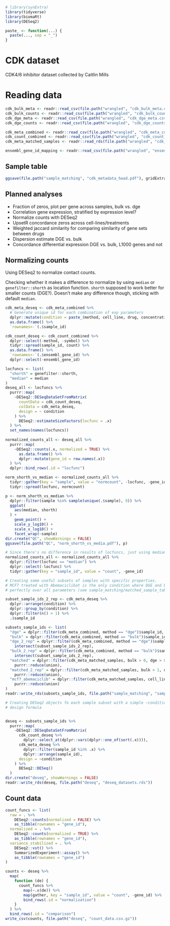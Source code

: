 
```r
# library(synExtra)
library(tidyverse)
library(biomaRt)
library(DESeq2)

paste_ <- function(...) {
  paste(..., sep = "_")
}
```

# CDK dataset

CDK4/6 inhibitor dataset collected by Caitlin Mills

# Reading data


```r
cdk_bulk_meta <- readr::read_csv(file.path("wrangled", "cdk_bulk_meta.csv"))
cdk_bulk_counts <- readr::read_csv(file.path("wrangled", "cdk_bulk_counts.csv.gz"))
cdk_dge_meta <- readr::read_csv(file.path("wrangled", "cdk_dge_meta.csv"))
cdk_dge_counts <- readr::read_csv(file.path("wrangled", "cdk_dge_counts.csv.gz"))

cdk_meta_combined <- readr::read_csv(file.path("wrangled", "cdk_meta_combined.csv"))
cdk_count_combined <- readr::read_csv(file.path("wrangled", "cdk_count_combined.csv.gz"))
cdk_meta_matched_samples <- readr::read_rds(file.path("wrangled", "cdk_meta_matched_samples.rds"))

ensembl_gene_id_mapping <- readr::read_csv(file.path("wrangled", "ensembl_gene_id_mapping.csv"))
```

## Sample table

```r
ggsave(file.path("sample_matching", "cdk_metadata_head.pdf"), gridExtra::tableGrob(head(dplyr::arrange(cdk_meta_combined, method, cell_line, time, drug, concentration))))

```


## Planned analyses

* Fraction of zeros, plot per gene across samples, bulk vs. dge
* Correlation gene expression, stratified by expression level?
* Normalize counts with DESeq2
* UpsetR concordance zeros across cell-lines/treatments
* Weighted jaccard similarity for comparing similarity of gene sets between
  drugs
* Dispersion estimate DGE vs. bulk
* Concordance differential expression DGE vs. bulk, L1000 genes and not


## Normalizing counts

Using DESeq2 to normalize contact counts.

Checking whether it makes a difference to normalize by using `median` or
`genefilter::shorth` as location function. `shorth` supposed to work better for
smaller counts (DGE?). Doesn't make any difference though, sticking with default
`median`.

```r
cdk_meta_deseq <- cdk_meta_combined %>%
  # Generate unique id for each combination of exp parameters
  dplyr::mutate(condition = paste_(method, cell_line, drug, concentration, time)) %>%
  as.data.frame() %>%
  `rownames<-`(.$sample_id)

cdk_count_deseq <- cdk_count_combined %>%
  dplyr::select(-method, -symbol) %>%
  tidyr::spread(sample_id, count) %>%
  as.data.frame() %>%
  `rownames<-`(.$ensembl_gene_id) %>%
  dplyr::select(-ensembl_gene_id)

locfuncs <- list(
  "shorth" = genefilter::shorth,
  "median" = median
) 
deseq_all <- locfuncs %>%
  purrr::map(
    ~DESeq2::DESeqDataSetFromMatrix(
      countData = cdk_count_deseq,
      colData = cdk_meta_deseq,
      design = ~ condition
    ) %>%
      DESeq2::estimateSizeFactors(locfunc = .x)
  ) %>%
  set_names(names(locfuncs))
  
normalized_counts_all <- deseq_all %>%
  purrr::map(
    ~DESeq2::counts(.x, normalized = TRUE) %>%
      as.data.frame() %>%
      dplyr::mutate(gene_id = row.names(.x))
  ) %>%
  dplyr::bind_rows(.id = "locfunc")

norm_shorth_vs_median <- normalized_counts_all %>%
  tidyr::gather(key = "sample", value = "normcount", -locfunc, -gene_id) %>%
  tidyr::spread(locfunc, normcount)

p <- norm_shorth_vs_median %>%
  dplyr::filter(sample %in% sample(unique(.$sample), 9)) %>%
  ggplot(
    aes(median, shorth)
  ) +
    geom_point() +
    scale_y_log10() +
    scale_x_log10() +
    facet_wrap(~sample)
dir.create("QC", showWarnings = FALSE)
ggsave(file.path("QC", "norm_shorth_vs_media.pdf"), p)

# Since there's no difference in results of locfuncs, just using median
normalized_counts_all <- normalized_counts_all %>%
  dplyr::filter(locfunc == "median") %>%
  dplyr::select(-locfunc) %>%
  tidyr::gather(key = "sample_id", value = "count", -gene_id)

# Creating some useful subsets of samples with specific properties.
# MCF7 treated with Abemaciclibat is the only condition where DGE and bulk match
# perfectly over all parameters (see sample_matching/matched_sample_table.pdf)

subset_sample_ids_2_rep <- cdk_meta_deseq %>%
  dplyr::arrange(condition) %>%
  dplyr::group_by(condition) %>%
  dplyr::filter(n() > 1) %>%
  .$sample_id

subsets_sample_ids <- list(
  "dge" = dplyr::filter(cdk_meta_combined, method == "dge")$sample_id,
  "bulk" = dplyr::filter(cdk_meta_combined, method == "bulk")$sample_id,
  "dge_2_rep" = dplyr::filter(cdk_meta_combined, method == "dge")$sample_id %>%
    intersect(subset_sample_ids_2_rep),
  "bulk_2_rep" = dplyr::filter(cdk_meta_combined, method == "bulk")$sample_id %>%
    intersect(subset_sample_ids_2_rep),
  "matched" = dplyr::filter(cdk_meta_matched_samples, bulk > 0, dge > 0)$sample_ids %>%
    purrr::reduce(union),
  "matched_2_rep" = dplyr::filter(cdk_meta_matched_samples, bulk > 1, dge > 1)$sample_ids %>%
    purrr::reduce(union),
  "mcf7_abemaciclib" = dplyr::filter(cdk_meta_matched_samples, cell_line == "MCF7", drug %in% c("Abemaciclib", "DMSO"), bulk > 1, dge > 1)$sample_ids %>%
    purrr::reduce(union)
)
readr::write_rds(subsets_sample_ids, file.path("sample_matching", "sample_subsets_list.rds"))

# Creating DESeq2 objects fo each sample subset with a simple ~condition
# design formula


deseq <- subsets_sample_ids %>%
  purrr::map(
    ~DESeq2::DESeqDataSetFromMatrix(
      cdk_count_deseq %>%
        dplyr::select_at(dplyr::vars(dplyr::one_of(sort(.x)))),
      cdk_meta_deseq %>%
        dplyr::filter(sample_id %in% .x) %>%
        dplyr::arrange(sample_id),
      design = ~condition
    ) %>%
      DESeq2::DESeq()
  )
dir.create("deseq", showWarnings = FALSE)
readr::write_rds(deseq, file.path("deseq", "deseq_datasets.rds"))
```

## Count data

```r
count_funcs <- list(
  raw = . %>%
    DESeq2::counts(normalized = FALSE) %>%
    as_tibble(rownames = "gene_id"),
  normalized = . %>%
    DESeq2::counts(normalized = TRUE) %>%
    as_tibble(rownames = "gene_id"),
  variance_stabilized = . %>%
    DESeq2::vst() %>%
    SummarizedExperiment::assay() %>%
    as_tibble(rownames = "gene_id")
)

counts <- deseq %>%
  map(
    function (de) {
      count_funcs %>%
        map(~.x(de)) %>%
        map(gather, key = "sample_id", value = "count", -gene_id) %>%
        bind_rows(.id = "normalization")
    }
  ) %>%
  bind_rows(.id = "comparison")
write_csv(counts, file.path("deseq", "count_data.csv.gz"))

```
